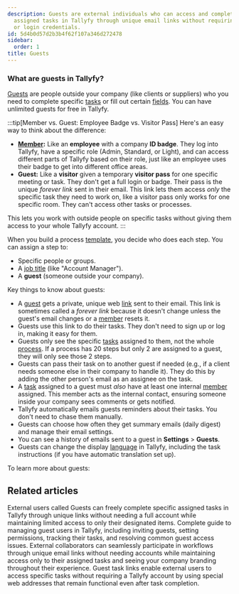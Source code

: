 ```yaml
---
description: Guests are external individuals who can access and complete specific
  assigned tasks in Tallyfy through unique email links without requiring a full account
  or login credentials.
id: 5d4b0d57d2b3b4f62f107a346d272478
sidebar:
  order: 1
title: Guests
---
```


### What are guests in Tallyfy?

[Guests](/products/pro/documenting/guests/) are people outside your company (like clients or suppliers) who you need to complete specific [tasks](/products/pro/tracking-and-tasks/tasks/) or fill out certain [fields](/products/pro/tracking-and-tasks/tasks/what-are-form-fields-in-tallyfy/). You can have unlimited guests for free in Tallyfy.

:::tip[Member vs. Guest: Employee Badge vs. Visitor Pass]
Here's an easy way to think about the difference:

- **[Member](/products/pro/documenting/members/):** Like an **employee** with a company **ID badge**. They log into Tallyfy, have a specific role (Admin, Standard, or Light), and can access different parts of Tallyfy based on their role, just like an employee uses their badge to get into different office areas.
- **Guest:** Like a **visitor** given a temporary **visitor pass** for one specific meeting or task. They don't get a full login or badge. Their pass is the unique *forever link* sent in their email. This link lets them access *only* the specific task they need to work on, like a visitor pass only works for one specific room. They can't access other tasks or processes.

This lets you work with outside people on specific tasks without giving them access to your whole Tallyfy account.
:::

When you build a process [template](/products/pro/documenting/templates/), you decide who does each step. You can assign a step to:

- Specific people or groups.
- A [job title](/products/pro/documenting/templates/edit-templates/understanding-assignment-types/) (like "Account Manager").
- A **guest** (someone outside your company).

Key things to know about guests:

*   A [guest](/products/pro/documenting/guests/) gets a private, unique web [link](/products/pro/documenting/guests/how-to-find-a-guest-task-link-in-tallyfy/) sent to their email. This link is sometimes called a *forever link* because it doesn't change unless the guest's email changes or a [member](/products/pro/documenting/members/) resets it.
*   Guests use this link to do their tasks. They don't need to sign up or log in, making it easy for them.
*   Guests only see the specific [tasks](/products/pro/tracking-and-tasks/tasks/) assigned to them, not the whole [process](/products/pro/tracking-and-tasks/processes/). If a process has 20 steps but only 2 are assigned to a guest, they will only see those 2 steps.
*   Guests can pass their task on to another guest if needed (e.g., if a client needs someone else in their company to handle it). They do this by adding the other person's email as an assignee on the task.
*   A [task](/products/pro/tracking-and-tasks/tasks/) assigned to a guest must *also* have at least one internal [member](/products/pro/documenting/members/) assigned. This member acts as the internal contact, ensuring someone inside your company sees comments or gets notified.
*   Tallyfy automatically emails guests reminders about their tasks. You don't need to chase them manually.
*   Guests can choose how often they get summary emails (daily digest) and manage their email settings.
*   You can see a history of emails sent to a guest in **Settings** > **Guests**.
*   Guests can change the display [language](/products/pro/miscellaneous/how-can-i-translate-content-in-tallyfy/) in Tallyfy, including the task instructions (if you have automatic translation set up).

To learn more about guests:



<PageTree />


## Related articles
<CardGrid>
<LinkTitleCard header="<b>Guests > What is a guest</b>" href="/products/pro/documenting/guests/what-is-a-guest/" > External users called Guests can freely complete specific assigned tasks in Tallyfy through unique links without needing a full account while maintaining limited access to only their designated items. </LinkTitleCard>
<LinkTitleCard header="<b>Guests > Complete guide to guest user management</b>" href="/products/pro/documenting/guests/guest-user-guide/" > Complete guide to managing guest users in Tallyfy, including inviting guests, setting permissions, tracking their tasks, and resolving common guest access issues. </LinkTitleCard>
<LinkTitleCard header="<b>Features > Customer facing</b>" href="/products/pro/tutorials/features/customer-facing/" > External collaborators can seamlessly participate in workflows through unique email links without needing accounts while maintaining access only to their assigned tasks and seeing your company branding throughout their experience. </LinkTitleCard>
<LinkTitleCard header="<b>Guests > Get a guest's unique link</b>" href="/products/pro/documenting/guests/how-to-find-a-guest-task-link-in-tallyfy/" > Guest task links enable external users to access specific tasks without requiring a Tallyfy account by using special web addresses that remain functional even after task completion. </LinkTitleCard>
</CardGrid>